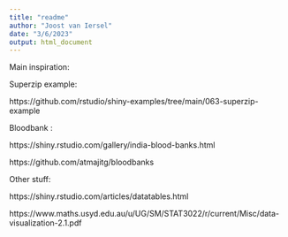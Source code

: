 ```yaml
---
title: "readme"
author: "Joost van Iersel"
date: "3/6/2023"
output: html_document
---
```



Main inspiration: 

Superzip example:

https://github.com/rstudio/shiny-examples/tree/main/063-superzip-example

Bloodbank :

https://shiny.rstudio.com/gallery/india-blood-banks.html

https://github.com/atmajitg/bloodbanks


Other stuff:

https://shiny.rstudio.com/articles/datatables.html

https://www.maths.usyd.edu.au/u/UG/SM/STAT3022/r/current/Misc/data-visualization-2.1.pdf



